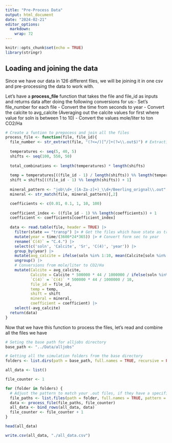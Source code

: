 ```yaml
---
title: "Pre-Process Data"
output: html_document
date: "2024-02-21"
editor_options: 
  markdown: 
    wrap: 72
---
```


```r
knitr::opts_chunk$set(echo = TRUE)
library(stringr)
```

## Loading and joining the data

Since we have our data in 126 different files, we will be joining it in
one csv and pre-processing the data to work with.

Let's have a **process_file** function that takes the file and file_id
as inputs and returns data after doing the following conversions for
us:\newline - Set's file_number for each file \newline - Convert the
time from seconds to year \newline - Convert the calcite to avg_calcite
(Averaging out the calcite values for first where value for soln is
between 1 to 10) \newline - Convert the values mole/liter to ton CO2/Ha
\newline

```r
# Create a funtion to prepocess and join all the files
process_file <- function(file, file_id){
  file_number <- str_extract(file, "(?<=/)[^/]+(?=\\.out$)") # Extracting the file number
  
  temperatures <- seq(5, 40, 5)
  shifts <- seq(100, 550, 50)
  
  total_combinations <- length(temperatures) * length(shifts)
  
  temp = temperatures[((file_id - 1) / length(shifts)) %% length(temperatures) + 1]
  shift = shifts[((file_id - 1) %% length(shifts)) + 1]
  
  mineral_pattern <- "job\\d+_([A-Za-z]+)_\\d+/Beerling_orignal\\.out"
  mineral <- str_match(file, mineral_pattern)[,2]

  coefficients <- c(0.01, 0.1, 1, 10, 100)
  
  coefficient_index <- ((file_id - 1) %% length(coefficients)) + 1
  coefficient <- coefficients[coefficient_index]
  
  data <- read.table(file, header = TRUE) |>
    filter(state == "transp") |> # Get the files which have state as transp
    mutate(year = time/(3600*24*365)) |> # Convert form sec to year
    rename(`C(4)` = "C.4.") |> 
    select(c('soln', 'Calcite', 'Sr', 'C(4)', 'year')) |>
    group_by(year) |>
    mutate(avg_calcite = ifelse(soln %in% 1:10, mean(Calcite[soln %in% 1:10]), Calcite)) |> # Getting the average value for Calcite
    ungroup() |>
    # Conversions from mole/liter to CO2/Ha
    mutate(Calcite = avg_calcite,
           Calcite = Calcite * 500000 * 44 / 1000000 / ifelse(soln %in% 1:10, 1, 10),
           `C(4)` = `C(4)` * 500000 * 44 / 1000000 / 10,
           file_id = file_id, 
           temp = temp,
           shift = shift
           mineral = mineral, 
           coefficient = coefficient) |>
    select(-avg_calcite)
  return(data)
}
```

\newpage

Now that we have this function to process the files, let's read and
combine all the files we have

```r
# Seting the base path for alljobs directory 
base_path <- "../Data/alljobs" 

# Getting all the simulation folders from the base directory 
folders <- list.dirs(path = base_path, full.names = TRUE, recursive = FALSE)

all_data <- list()

file_counter <- 1

for (folder in folders) {
  # Adjust the pattern to match your .out files, if they have a specific naming convention
  file_paths <- list.files(path = folder, full.names = TRUE, pattern = "*.out$")
  data <- process_file(file_paths, file_counter)
  all_data <- bind_rows(all_data, data)
  file_counter <- file_counter + 1
}

head(all_data)
```

```r
write.csv(all_data, "./all_data.csv")
```

```r
```

